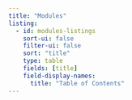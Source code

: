 ```yaml
---
title: "Modules"
listing:
  - id: modules-listings
    sort-ui: false
    filter-ui: false
    sort: "title"
    type: table
    fields: [title]
    field-display-names:
      title: "Table of Contents"
---
```


:::{#modules-listings}
:::